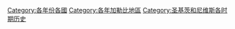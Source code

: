 [[Category:各年份各國|Category:各年份各國]]
[[Category:各年加勒比地區|Category:各年加勒比地區]]
[[Category:圣基茨和尼维斯各时期历史|Category:圣基茨和尼维斯各时期历史]]